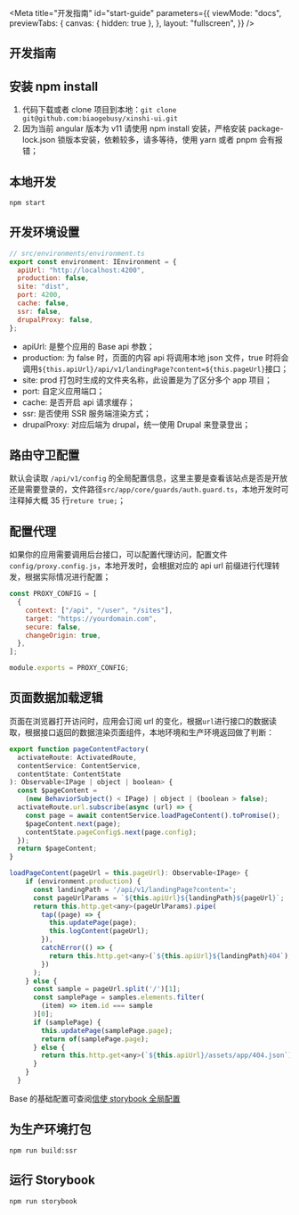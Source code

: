 
<Meta
  title="开发指南"
  id="start-guide"
  parameters={{
    viewMode: "docs",
    previewTabs: {
      canvas: { hidden: true },
    },
    layout: "fullscreen",
  }}
/>

## 开发指南

## 安装 npm install

1. 代码下载或者 clone 项目到本地：`git clone git@github.com:biaogebusy/xinshi-ui.git`
2. 因为当前 angular 版本为 v11 请使用 npm install 安装，严格安装 package-lock.json 锁版本安装，依赖较多，请多等待，使用 yarn 或者 pnpm 会有报错；

## 本地开发

`npm start`

## 开发环境设置

```javascript
// src/environments/environment.ts
export const environment: IEnvironment = {
  apiUrl: "http://localhost:4200",
  production: false,
  site: "dist",
  port: 4200,
  cache: false,
  ssr: false,
  drupalProxy: false,
};
```

- apiUrl: 是整个应用的 Base api 参数；
- production: 为 false 时，页面的内容 api 将调用本地 json 文件，true 时将会调用`${this.apiUrl}/api/v1/landingPage?content=${this.pageUrl}`接口；
- site: prod 打包时生成的文件夹名称，此设置是为了区分多个 app 项目；
- port: 自定义应用端口；
- cache: 是否开启 api 请求缓存；
- ssr: 是否使用 SSR 服务端渲染方式；
- drupalProxy: 对应后端为 drupal，统一使用 Drupal 来登录登出；

## 路由守卫配置

默认会读取 `/api/v1/config` 的全局配置信息，这里主要是查看该站点是否是开放还是需要登录的，文件路径`src/app/core/guards/auth.guard.ts`，本地开发时可注释掉大概 35 行`reture true;`；

## 配置代理

如果你的应用需要调用后台接口，可以配置代理访问，配置文件`config/proxy.config.js`，本地开发时，会根据对应的 api url 前缀进行代理转发，根据实际情况进行配置；

```javascript
const PROXY_CONFIG = [
  {
    context: ["/api", "/user", "/sites"],
    target: "https://yourdomain.com",
    secure: false,
    changeOrigin: true,
  },
];

module.exports = PROXY_CONFIG;
```

## 页面数据加载逻辑

页面在浏览器打开访问时，应用会订阅 url 的变化，根据`url`进行接口的数据读取，根据接口返回的数据渲染页面组件，本地环境和生产环境返回做了判断：

```js
export function pageContentFactory(
  activateRoute: ActivatedRoute,
  contentService: ContentService,
  contentState: ContentState
): Observable<IPage | object | boolean> {
  const $pageContent =
    (new BehaviorSubject() < IPage) | object | (boolean > false);
  activateRoute.url.subscribe(async (url) => {
    const page = await contentService.loadPageContent().toPromise();
    $pageContent.next(page);
    contentState.pageConfig$.next(page.config);
  });
  return $pageContent;
}
```

```js
loadPageContent(pageUrl = this.pageUrl): Observable<IPage> {
    if (environment.production) {
      const landingPath = '/api/v1/landingPage?content=';
      const pageUrlParams = `${this.apiUrl}${landingPath}${pageUrl}`;
      return this.http.get<any>(pageUrlParams).pipe(
        tap((page) => {
          this.updatePage(page);
          this.logContent(pageUrl);
        }),
        catchError(() => {
          return this.http.get<any>(`${this.apiUrl}${landingPath}404`);
        })
      );
    } else {
      const sample = pageUrl.split('/')[1];
      const samplePage = samples.elements.filter(
        (item) => item.id === sample
      )[0];
      if (samplePage) {
        this.updatePage(samplePage.page);
        return of(samplePage.page);
      } else {
        return this.http.get<any>(`${this.apiUrl}/assets/app/404.json`);
      }
    }
  }
```

Base 的基础配置可查阅[信使 storybook 全局配置](https://ui.zhaobg.com/?path=/docs/base-config--page)

## 为生产环境打包

`npm run build:ssr`

## 运行 Storybook

`npm run storybook`
